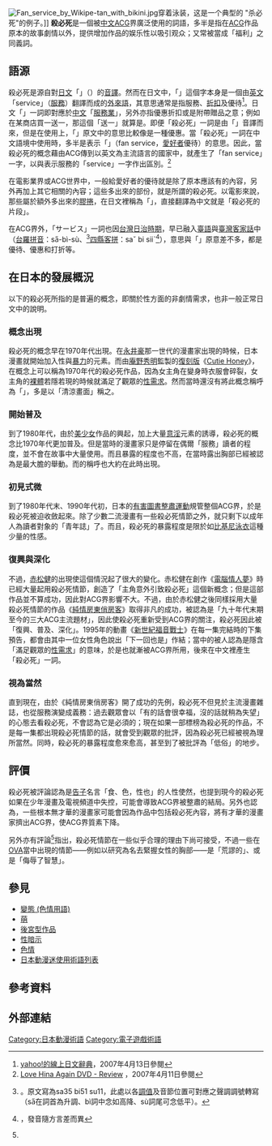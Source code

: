 {{refimprove|time=2013-10-11T04:08:23+00:00}}
[[File:Fan_service_by_Wikipe-tan_with_bikini.jpg|thumb]]穿着泳装，这是一个典型的 "杀必死"的例子。]]
'''殺必死'''是一個被[[中文|中文]][[ACG|ACG]]界廣泛使用的詞語，多半是指在[[ACG|ACG]]作品原本的故事劇情以外，提供增加作品的娱乐性以吸引观众；又常被當成「福利」之同義詞。

== 語源 ==
殺必死是源自對[[日文|日文]]「{{lang|ja|サービス}}」（{{lang|en|Sābisu}}）的[[音譯|音譯]]。然而在日文中，「{{lang|ja|サービス}}」這個字本身是一個由[[英文|英文]]「service」（[[服務|服務]]）翻譯而成的[[外來語|外來語]]，其意思通常是指服務、[[折扣|折扣]]及優待<ref>[https://archive.is/20120709053528/dic.yahoo.co.jp/dsearch?enc=UTF-8&p=%E3%82%B5%E3%83%BC%E3%83%93%E3%82%B9&dtype=0&dname=0na&stype=0&pagenum=1&index=07309307014100 yahoo!的線上日文辭典]，2007年4月13日參閱</ref>。日文「{{lang|ja|サービス業}}」一詞即對應於[[中文|中文]]「[[服務業|服務業]]」，另外亦指優惠折扣或是附帶贈品之意；例如在某商店買一送一，那這個「送一」就算是{{lang|ja|サービス}}。即便「殺必死」一詞是由「{{lang|ja|サービス}}」音譯而來，但是在使用上，「{{lang|ja|サービス}}」原文中的意思比較像是一種優惠。當「殺必死」一詞在中文語境中使用時，多半是表示「{{lang|ja|ファンサービス}}」（fan service，[[愛好者|愛好者]]優待）的意思。因此，當殺必死的概念藉由ACG傳到以英文為主流語言的國家中，就產生了「fan service」一字，以與表示服務的「service」一字作出區別。<ref name="review_dvd">[http://www.animenewsnetwork.com/review/love-hina-again/dvd Love Hina Again DVD - Review] {{Wayback|url=http://www.animenewsnetwork.com/review/love-hina-again/dvd |date=20210126040733 }}，2007年4月11日參閱</ref>

在電影業界或ACG世界中，一般給愛好者的優待就是除了原本應該有的內容，另外再加上其它相關的內容；這些多出來的部份，就是所謂的殺必死。以電影來說，那些屬於額外多出來的[[膠捲|膠捲]]，在日文裡稱為「{{lang|ja|サービスカット}}」，直接翻譯為中文就是「殺必死的片段」。

在ACG界外，「サービス」一詞也因[[台灣日治時期|台灣日治時期]]，早已融入[[臺語|臺語]]與[[臺灣客家話|臺灣客家話]]中（[[台羅拼音|台羅拼音]]：sa̋-bì-sù、<ref>{{cite web|url=http://twblg.dict.edu.tw/holodict_new/index/fulu_wailaici.jsp|title=台灣閩南語常用詞辭典>附錄>外來詞|publisher=[[中華民國教育部|中華民國教育部]]|access-date=2016-08-11|archive-date=2014-11-29|archive-url=https://web.archive.org/web/20141129030347/http://twblg.dict.edu.tw/holodict_new/index/fulu_wailaici.jsp|dead-url=no}}。原文寫為sa35 bi51 su11，此處以各[[調值|調值]]及音節位置可對應之聲調調號轉寫（sa̋在詞首為升調、bì詞中念如高降、sù詞尾可念低平）。</ref>[[四縣腔|四縣]][[客家語拼音方案|客拼]]：saˇ bi siiˋ<ref>{{cite web|url=http://wiki.hakka.gov.tw/search-detail.aspx?param=72683|title=客家委員會-客語認證詞彙資料庫>四縣腔「沙比斯」條目|publisher=[[行政院客家委員會|行政院客家委員會]]|access-date=2016-08-11|archive-date=2017-03-05|archive-url=https://web.archive.org/web/20170305010741/http://wiki.hakka.gov.tw/search-detail.aspx?param=72683|dead-url=no}}，發音隨方言差而異</ref>），意思與「{{lang|ja|サービス}}」原意差不多，都是優待、優惠和打折等。

== 在日本的發展概況 ==
以下的殺必死所指的是普遍的概念，即關於性方面的非劇情需求，也非一般正常日文中{{lang|ja|サービス}}的說明。

=== 概念出現 ===
殺必死的概念早在1970年代出現。在[[永井豪|永井豪]]那一世代的漫畫家出現的時候，日本漫畫就開始加入性與[[暴力|暴力]]的元素。而由[[庵野秀明|庵野秀明]]監製的[[復刻版|復刻版]]《[[甜心戰士|Cutie Honey]]》，在概念上可以稱為1970年代的殺必死作品，因為女主角在變身時衣服會碎裂，女主角的[[裸體|裸體]]若隱若現的時候就滿足了觀眾的[[性需求|性需求]]。然而當時還沒有將此概念稱呼為「{{lang|ja|サービス}}」，多是以「清涼畫面」稱之。

=== 開始普及 ===
到了1980年代，由於[[美少女|美少女]]作品的興起，加上大量[[意淫|意淫]]元素的誘導，殺必死的概念比1970年代更加普及。但是當時的漫畫家只是停留在偶爾「服務」讀者的程度，並不會在故事中大量使用。而且暴露的程度也不高，在當時露出胸部已經被認為是最大膽的舉動。而{{lang|ja|サービス}}的稱呼也大約在此時出現。

=== 初見式微 ===
到了1980年代末、1990年代初，日本的[[有害圖書整肅運動|有害圖書整肅運動]]規管整個ACG界，於是殺必死被迫收斂起來。除了少數二流漫畫有一些殺必死情節之外，就只剩下以成年人為讀者對象的「青年誌」了。而且，殺必死的暴露程度是限於如[[比基尼泳衣|比基尼泳衣]]這種少量的性感。

=== 復興與深化 ===
不過，[[赤松健|赤松健]]的出現使這個情況起了很大的變化。赤松健在創作《[[電腦情人夢|電腦情人夢]]》時已經大量起用殺必死情節，創造了「主角意外引致殺必死」這個新概念；但是這部作品並不算成功，因此對ACG界影響不大。不過，由於赤松健之後同樣採用大量殺必死情節的作品《[[純情房東俏房客|純情房東俏房客]]》取得非凡的成功，被認為是「九十年代末期至今的三大ACG主流題材」，因此使殺必死重新受到ACG界的關注，殺必死因此被「復興、普及、深化」。1995年的動畫《[[新世紀福音戰士|新世紀福音戰士]]》在每一集完結時的下集預告，都會由其中一位女性角色說出「下一回也是{{lang|ja|サービス、サービス！}}」作結；當中的{{lang|ja|サービス}}被人認為是隱含「滿足觀眾的[[性需求|性需求]]」的意味，於是{{lang|ja|サービス}}也就漸被ACG界所用，後來在中文裡產生「殺必死」一詞。

=== 視為當然 ===
直到現在，由於《純情房東俏房客》開了成功的先例，殺必死不但見於主流漫畫雜誌，也從服務演變成義務：過去觀眾會以「有的話會很幸福，沒的話就稍為失望」的心態去看殺必死，不會認為它是必須的；現在如果一部標榜為殺必死的作品，不是每一集都出現殺必死情節的話，就會受到觀眾的批評，因為殺必死已經被視為理所當然。同時，殺必死的暴露程度愈來愈高，甚至到了被批評為「低俗」的地步。

== 評價 ==
殺必死被評論認為是[[告子|告子]]名言「食、色，性也」的人性使然，也提到現今的殺必死如果在少年漫畫及電視頻道中失控，可能會導致ACG界被整肅的結局。另外也認為，一些根本無才華的漫畫家可能會因為作品中包括殺必死內容，將有才華的漫畫家擠出ACG界，使ACG界質素下降。

另外亦有評論<ref name="review_dvd"/>指出，殺必死情節在一些似乎合理的理由下尚可接受，不過一些在[[OVA|OVA]]當中出現的情節——例如以研究為名去緊握女性的胸部——是「荒謬的」、或是「侮辱了智慧」。

== 參見 ==
* [[變態_(色情用語)|變態 (色情用語)]]
* [[萌|萌]]
* [[後宮型作品|後宮型作品]]
* [[性暗示|性暗示]]
* [[色情|色情]]
* [[日本動漫迷使用術語列表|日本動漫迷使用術語列表]]

== 參考資料 ==
<references/>

== 外部連結 ==


[[Category:日本動漫術語|Category:日本動漫術語]]
[[Category:電子遊戲術語|Category:電子遊戲術語]]